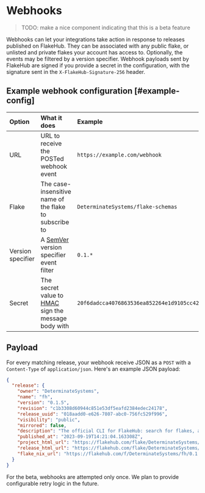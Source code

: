 # Webhooks

> TODO: make a nice component indicating that this is a beta feature

Webhooks can let your integrations take action in response to releases published on FlakeHub.
They can be associated with any public flake, or unlisted and private flakes your account has access to.
Optionally, the events may be filtered by a version specifier.
Webhook payloads sent by FlakeHub are signed if you provide a secret in the configuration, with the signature sent in the `X-FlakeHub-Signature-256` header.

## Example webhook configuration [#example-config]

Option | What it does | Example
:------|:-------------|:-------
URL | URL to receive the POSTed webhook event | `https://example.com/webhook`
Flake | The case-insensitive name of the flake to subscribe to | `DeterminateSystems/flake-schemas`
Version specifier | A [SemVer] version specifier event filter | `0.1.*`
Secret | The secret value to [HMAC] sign the message body with | `20f6dadcca4076863536ea852264e1d9105cc429d01f319872225ffe65ea8a92`

## Payload

For every matching release, your webhook receive JSON as a `POST` with a `Content-Type` of `application/json`.
Here's an example JSON payload:

```json
{
  "release": {
    "owner": "DeterminateSystems",
    "name": "fh",
    "version": "0.1.5",
    "revision": "c1b3308d60944c851e53df5eafd2384edec24178",
    "release_uuid": "018aadd0-e626-7807-abc0-756fc529f996",
    "visibility": "public",
    "mirrored": false,
    "description": "The official CLI for FlakeHub: search for flakes, and add new inputs to your Nix flake.",
    "published_at": "2023-09-19T14:21:04.163308Z",
    "project_html_url": "https://flakehub.com/flake/DeterminateSystems/fh",
    "release_html_url": "https://flakehub.com/flake/DeterminateSystems/fh/0.1.5",
    "flake_nix_url": "https://flakehub.com/f/DeterminateSystems/fh/0.1.5.tar.gz"
  }
}
```

<Admonition kind="warning">
For the beta, webhooks are attempted only once.
We plan to provide configurable retry logic in the future.
</Admonition>

[hmac]: https://en.wikipedia.org/wiki/HMAC
[semver]: ../concepts/semver
[webhooks]: https://zapier.com/blog/what-are-webhooks
